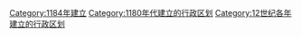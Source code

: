 {{Cat topic in year| topic=建立的行政区划|year=1184}}
[[Category:1184年建立|Category:1184年建立]]
[[Category:1180年代建立的行政区划|Category:1180年代建立的行政区划]]
[[Category:12世纪各年建立的行政区划|Category:12世纪各年建立的行政区划]]
